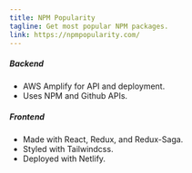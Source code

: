 ```yaml
---
title: NPM Popularity
tagline: Get most popular NPM packages.
link: https://npmpopularity.com/
---
```


##### Backend
- AWS Amplify for API and deployment.
- Uses NPM and Github APIs.

##### Frontend
- Made with React, Redux, and Redux-Saga.
- Styled with Tailwindcss.
- Deployed with Netlify.